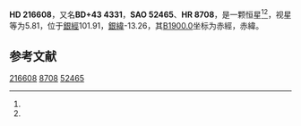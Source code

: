 {{Starbox begin
| name = HD 216608
}}
{{Starbox observe
| epoch = [[J2000.0|J2000.0]]
| constell = {{星座名待查}}<ref name=SIMBAD>{{cite web
 | url=http://simbad.u-strasbg.fr/simbad/sim-id?Ident=HR+8708
 | title=Pulsating variable Star
 | publisher=Centre de Données astronomiques de Strasbourg
 | work=SIMBAD
 | accessdate=2012-07-13
 | archive-date=2016-03-19
 | archive-url=https://web.archive.org/web/20160319002252/http://simbad.u-strasbg.fr/simbad/sim-id?Ident=HR+8708
 | dead-url=no
 }}</ref><ref name=DATA>{{cite web
 | url=http://vizier.u-strasbg.fr/viz-bin/VizieR-5?-out.add=.&-source=5050&-corr=PK=HR&-out.max=9999&HR=8708
 | title=VizieR Detailed Page
 | accessdate=2012-07-13
 | archive-date=2016-03-04
 | archive-url=https://web.archive.org/web/20160304202321/http://vizier.u-strasbg.fr/viz-bin/VizieR-5?-out.add=.&-source=5050&-corr=PK=HR&-out.max=9999&HR=8708
 | dead-url=no
 }}</ref>
| 星官 = 
| ra = {{RA|22|53|40.1}}<ref name=SIMBAD /><ref name=DATA />
| dec = {{DEC|+44|44|57}}<ref name=SIMBAD /><ref name=DATA />
| appmag_v = 5.81<ref name=SIMBAD /><ref name=DATA />
}}
{{Starbox character
| class = A3Vm+F6V<ref name=SIMBAD /><ref name=DATA />
| b-v = 0.26<ref name=SIMBAD /><ref name=DATA />
| u-b = 0.1<ref name=SIMBAD /><ref name=DATA />
| r-i = 0.14<ref name=SIMBAD /><ref name=DATA />
| variable = 
}}
{{Starbox astrometry
| radial_v = 0.1
| prop_mo_ra = 12
| parallax = 0.018
| p_error = 
}}
{{Starbox catalog
| names =BD+43 4331，[[SAO星表|SAO]] 52465，[[HD星表|HD]] 216608，[[HR星表|HR]] 8708}}
{{Starbox reference |Simbad=HR+8708}}
{{Starbox end}}

'''HD 216608'''，又名'''BD+43 4331'''，'''SAO 52465'''、'''HR 8708'''，是一颗恒星<ref name=SIMBAD /><ref name=DATA />，视星等为5.81，位于[[銀道座標系|銀經]]101.91，[[銀道座標系|銀緯]]-13.26，其[[B1900.0|B1900.0]]坐标为赤經{{RA|22|49|11.5}}，赤緯{{DEC|+44|-13.26|2}}。

== 参考文献 ==
{{reflist}}

{{star-stub}}

[[Category:HD和HDE天體|216608]]
[[Category:HR天體|8708]]
[[Category:SAO天體|52465]]